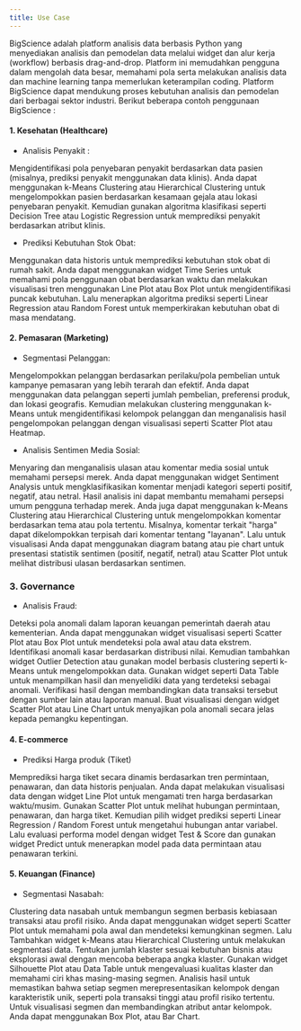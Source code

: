 ```yaml
---
title: Use Case
---
```


BigScience adalah platform analisis data berbasis Python yang menyediakan analisis dan pemodelan data melalui widget dan alur kerja (workflow) berbasis drag-and-drop. Platform ini memudahkan pengguna dalam mengolah data besar, memahami pola serta melakukan analisis data dan machine learning tanpa memerlukan keterampilan coding. Platform BigScience dapat mendukung proses kebutuhan analisis dan pemodelan dari berbagai sektor industri. Berikut beberapa contoh penggunaan BigScience :  

#### 1. Kesehatan (Healthcare)

* Analisis Penyakit : 

Mengidentifikasi pola penyebaran penyakit berdasarkan data pasien (misalnya, prediksi penyakit menggunakan data klinis). Anda dapat menggunakan k-Means Clustering atau Hierarchical Clustering untuk mengelompokkan pasien berdasarkan kesamaan gejala atau lokasi penyebaran penyakit. Kemudian gunakan algoritma klasifikasi seperti Decision Tree atau Logistic Regression untuk memprediksi penyakit berdasarkan atribut klinis.

* Prediksi Kebutuhan Stok Obat:

Menggunakan data historis untuk memprediksi kebutuhan stok obat di rumah sakit. Anda dapat menggunakan widget Time Series untuk memahami pola penggunaan obat berdasarkan waktu dan melakukan visualisasi tren menggunakan Line Plot atau Box Plot untuk mengidentifikasi puncak kebutuhan. Lalu menerapkan algoritma prediksi seperti Linear Regression atau Random Forest untuk memperkirakan kebutuhan obat di masa mendatang.

#### 2. Pemasaran (Marketing)

* Segmentasi Pelanggan: 

Mengelompokkan pelanggan berdasarkan perilaku/pola pembelian untuk kampanye pemasaran yang lebih terarah dan efektif.  Anda dapat menggunakan data pelanggan seperti jumlah pembelian, preferensi produk, dan lokasi geografis. Kemudian melakukan clustering menggunakan k-Means untuk mengidentifikasi kelompok pelanggan dan menganalisis hasil pengelompokan pelanggan dengan visualisasi seperti Scatter Plot atau Heatmap.

* Analisis Sentimen Media Sosial:

Menyaring dan menganalisis ulasan atau komentar media sosial untuk memahami persepsi merek. Anda dapat menggunakan widget Sentiment Analysis untuk mengklasifikasikan komentar menjadi kategori seperti positif, negatif, atau netral. Hasil analisis ini dapat membantu memahami persepsi umum pengguna terhadap merek. Anda juga dapat menggunakan  k-Means Clustering atau Hierarchical Clustering  untuk mengelompokkan komentar berdasarkan tema atau pola tertentu. Misalnya, komentar terkait "harga" dapat dikelompokkan terpisah dari komentar tentang "layanan". Lalu untuk visualisasi Anda dapat menggunakan diagram batang atau pie chart untuk presentasi statistik sentimen (positif, negatif, netral) atau Scatter Plot untuk melihat distribusi ulasan berdasarkan sentimen.

### 3. Governance

* Analisis Fraud:

Deteksi pola anomali dalam laporan keuangan pemerintah daerah atau kementerian. Anda dapat menggunakan widget visualisasi seperti Scatter Plot atau Box Plot untuk mendeteksi pola awal atau data ekstrem. Identifikasi anomali kasar berdasarkan distribusi nilai. Kemudian tambahkan widget Outlier Detection atau gunakan model berbasis clustering seperti k-Means untuk mengelompokkan data. Gunakan widget seperti Data Table untuk menampilkan hasil dan menyelidiki data yang terdeteksi sebagai anomali. Verifikasi hasil dengan membandingkan data transaksi tersebut dengan sumber lain atau laporan manual. Buat visualisasi dengan widget Scatter Plot atau Line Chart untuk menyajikan pola anomali secara jelas kepada pemangku kepentingan.

#### 4. E-commerce 

* Prediksi Harga produk (Tiket)

Memprediksi harga tiket secara dinamis berdasarkan tren permintaan, penawaran, dan data historis penjualan. Anda dapat melakukan visualisasi data dengan widget Line Plot untuk mengamati tren harga berdasarkan waktu/musim. Gunakan Scatter Plot untuk melihat hubungan permintaan, penawaran, dan harga tiket. Kemudian pilih widget prediksi seperti Linear Regression / Random Forest untuk mengetahui hubungan antar variabel. Lalu evaluasi performa model dengan widget Test & Score dan gunakan widget Predict untuk menerapkan model pada data permintaan atau penawaran terkini. 

#### 5. Keuangan (Finance)

* Segmentasi Nasabah:

Clustering data nasabah untuk membangun segmen berbasis kebiasaan transaksi atau profil risiko. Anda dapat menggunakan widget seperti Scatter Plot untuk memahami pola awal dan mendeteksi kemungkinan segmen. Lalu Tambahkan widget k-Means atau Hierarchical Clustering untuk melakukan segmentasi data. Tentukan jumlah klaster sesuai kebutuhan bisnis atau eksplorasi awal dengan mencoba beberapa angka klaster. Gunakan widget Silhouette Plot atau Data Table untuk mengevaluasi kualitas klaster dan memahami ciri khas masing-masing segmen. Analisis hasil untuk memastikan bahwa setiap segmen merepresentasikan kelompok dengan karakteristik unik, seperti pola transaksi tinggi atau profil risiko tertentu. Untuk visualisasi segmen dan membandingkan atribut antar kelompok.  Anda dapat menggunakan Box Plot, atau Bar Chart. 
